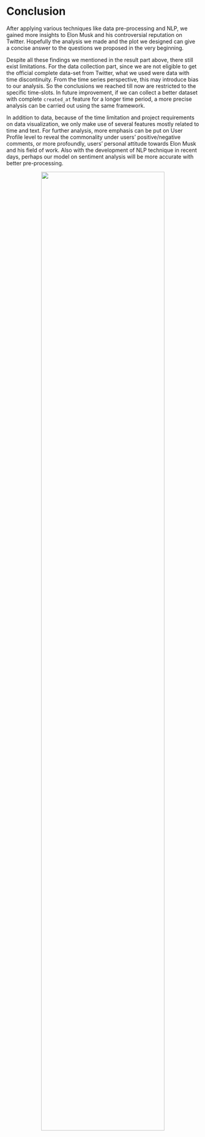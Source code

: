 # Conclusion

After applying various techniques like data pre-processing and NLP, we gained more insights to Elon Musk and his controversial reputation on Twitter. Hopefully the analysis we made and the plot we designed can give a concise answer to the questions we proposed in the very beginning.

Despite all these findings we mentioned in the result part above, there still exist limitations. For the data collection part, since we are not eligible to get the official complete data-set from Twitter, what we used were data with time discontinuity. From the time series perspective, this may introduce bias to our analysis. So the conclusions we reached till now are restricted to the specific time-slots. In future improvement, if we can collect a better dataset with complete ``created_at`` feature for a longer time period, a more precise analysis can be carried out using the same framework. 

In addition to data, because of the time limitation and project requirements on data visualization, we only make use of several features mostly related to time and text. For further analysis, more emphasis can be put on User Profile level to reveal the commonality under users' positive/negative comments, or more profoundly, users' personal attitude towards Elon Musk and his field of work. Also with the development of NLP technique in recent days, perhaps our model on sentiment analysis will be more accurate with better pre-processing.



<center>
![](data/twitter king.jpg){width=80%}

</center>